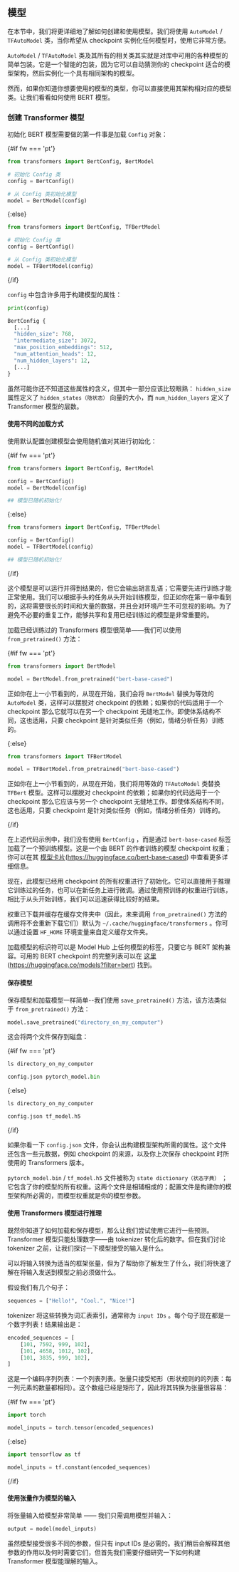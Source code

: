 ## 模型

在本节中，我们将更详细地了解如何创建和使用模型。我们将使用 `AutoModel` / `TFAutoModel` 类，当你希望从 checkpoint 实例化任何模型时，使用它非常方便。

`AutoModel` / `TFAutoModel` 类及其所有的相关类其实就是对库中可用的各种模型的简单包装。它是一个智能的包装，因为它可以自动猜测你的 checkpoint 适合的模型架构，然后实例化一个具有相同架构的模型。

然而，如果你知道你想要使用的模型的类型，你可以直接使用其架构相对应的模型类。让我们看看如何使用 BERT 模型。

### 创建 Transformer 模型 

初始化 BERT 模型需要做的第一件事是加载 `Config` 对象：

{#if fw === 'pt'}
```python
from transformers import BertConfig, BertModel

# 初始化 Config 类
config = BertConfig()

# 从 Config 类初始化模型
model = BertModel(config)
```

{:else}

```py
from transformers import BertConfig, TFBertModel

# 初始化 Config 类
config = BertConfig()

# 从 Config 类初始化模型
model = TFBertModel(config)
```
{/if}

`config` 中包含许多用于构建模型的属性：

```python
print(config)
```

```python
BertConfig {
  [...]
  "hidden_size": 768,
  "intermediate_size": 3072,
  "max_position_embeddings": 512,
  "num_attention_heads": 12,
  "num_hidden_layers": 12,
  [...]
}
```

虽然可能你还不知道这些属性的含义，但其中一部分应该比较眼熟： `hidden_size` 属性定义了 `hidden_states（隐状态）` 向量的大小，而 `num_hidden_layers` 定义了 Transformer 模型的层数。

#### 使用不同的加载方式 

使用默认配置创建模型会使用随机值对其进行初始化：

{#if fw === 'pt'}
```python
from transformers import BertConfig, BertModel

config = BertConfig()
model = BertModel(config)

## 模型已随机初始化!
```
{:else}
```python
from transformers import BertConfig, TFBertModel

config = BertConfig()
model = TFBertModel(config)

## 模型已随机初始化!
```
{/if}

这个模型是可以运行并得到结果的，但它会输出胡言乱语；它需要先进行训练才能正常使用。我们可以根据手头的任务从头开始训练模型，但正如你在第一章中看到的，这将需要很长的时间和大量的数据，并且会对环境产生不可忽视的影响。为了避免不必要的重复工作，能够共享和复用已经训练过的模型是非常重要的。

加载已经训练过的 Transformers 模型很简单——我们可以使用 `from_pretrained()` 方法：

{#if fw === 'pt'}
```python
from transformers import BertModel

model = BertModel.from_pretrained("bert-base-cased")
```

正如你在上一小节看到的，从现在开始，我们会将 `BertModel` 替换为等效的 `AutoModel` 类，这样可以摆脱对 checkpoint 的依赖；如果你的代码适用于一个 checkpoint 那么它就可以在另一个 checkpoint 无缝地工作。即使体系结构不同，这也适用，只要 checkpoint 是针对类似任务（例如，情绪分析任务）训练的。

{:else}
```python
from transformers import TFBertModel

model = TFBertModel.from_pretrained("bert-base-cased")
```

正如你在上一小节看到的，从现在开始，我们将用等效的 `TFAutoModel` 类替换 `TFBert` 模型。这样可以摆脱对 checkpoint 的依赖；如果你的代码适用于一个 checkpoint 那么它应该与另一个 checkpoint 无缝地工作。即使体系结构不同，这也适用，只要 checkpoint 是针对类似任务（例如，情绪分析任务）训练的。

{/if}

在上述代码示例中，我们没有使用 `BertConfig` ，而是通过 `bert-base-cased` 标签加载了一个预训练模型。这是一个由 BERT 的作者训练的模型 checkpoint 权重；你可以在其 [模型卡片](https://huggingface.co/bert-base-cased)(https://huggingface.co/bert-base-cased) 中查看更多详细信息。

现在，此模型已经用 checkpoint 的所有权重进行了初始化。它可以直接用于推理它训练过的任务，也可以在新任务上进行微调。通过使用预训练的权重进行训练，相比于从头开始训练，我们可以迅速获得比较好的结果。

权重已下载并缓存在缓存文件夹中（因此，未来调用 `from_pretrained()` 方法的调用将不会重新下载它们）默认为 `~/.cache/huggingface/transformers` 。你可以通过设置 `HF_HOME` 环境变量来自定义缓存文件夹。

加载模型的标识符可以是 Model Hub 上任何模型的标签，只要它与 BERT 架构兼容。可用的 BERT  checkpoint 的完整列表可以在 [这里](https://huggingface.co/models?filter=bert)(https://huggingface.co/models?filter=bert) 找到。

#### 保存模型 

保存模型和加载模型一样简单--我们使用 `save_pretrained()` 方法，该方法类似于 `from_pretrained()` 方法：

```python
model.save_pretrained("directory_on_my_computer")
```

这会将两个文件保存到磁盘：

{#if fw === 'pt'}
```python
ls directory_on_my_computer

config.json pytorch_model.bin
```
{:else}
```python
ls directory_on_my_computer

config.json tf_model.h5
```
{/if}

如果你看一下 `config.json` 文件，你会认出构建模型架构所需的属性。这个文件还包含一些元数据，例如 checkpoint 的来源，以及你上次保存 checkpoint 时所使用的 Transformers 版本。

`pytorch_model.bin` / `tf_model.h5` 文件被称为 `state dictionary（状态字典）` ；它包含了你的模型的所有权重。这两个文件是相辅相成的；配置文件是构建你的模型架构所必需的，而模型权重就是你的模型参数。

#### 使用 Transformers 模型进行推理 

既然你知道了如何加载和保存模型，那么让我们尝试使用它进行一些预测。Transformer 模型只能处理数字——由 tokenizer 转化后的数字。但在我们讨论 tokenizer 之前，让我们探讨一下模型接受的输入是什么。

可以将输入转换为适当的框架张量，但为了帮助你了解发生了什么，我们将快速了解在将输入发送到模型之前必须做什么。

假设我们有几个句子：

```python
sequences = ["Hello!", "Cool.", "Nice!"]
```

tokenizer 将这些转换为词汇表索引，通常称为 `input IDs` 。每个句子现在都是一个数字列表！结果输出是：

```python
encoded_sequences = [
    [101, 7592, 999, 102],
    [101, 4658, 1012, 102],
    [101, 3835, 999, 102],
]
```

这是一个编码序列列表：一个列表列表。张量只接受矩形（形状规则的的列表：每一列元素的数量都相同）。这个数组已经是矩形了，因此将其转换为张量很容易：

{#if fw === 'pt'}

```python
import torch

model_inputs = torch.tensor(encoded_sequences)
```

{:else}

```python
import tensorflow as tf

model_inputs = tf.constant(encoded_sequences)
```
{/if}

#### 使用张量作为模型的输入 

将张量输入给模型非常简单 —— 我们只需调用模型并输入：

```python
output = model(model_inputs)
```

虽然模型接受很多不同的参数，但只有 input IDs 是必需的。我们稍后会解释其他参数的作用以及何时需要它们，但首先我们需要仔细研究一下如何构建 Transformer 模型能理解的输入。
